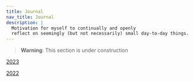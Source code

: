 ```yaml
---
title: Journal
nav_title: Journal
description: |
  Motivation for myself to continually and openly 
  reflect on seemingly (but not necessarily) small day-to-day things.
---
```


> **Warning**: This section is under construction

[2023](/wiki/journal/2023)

[2022](/wiki/journal/2022)
